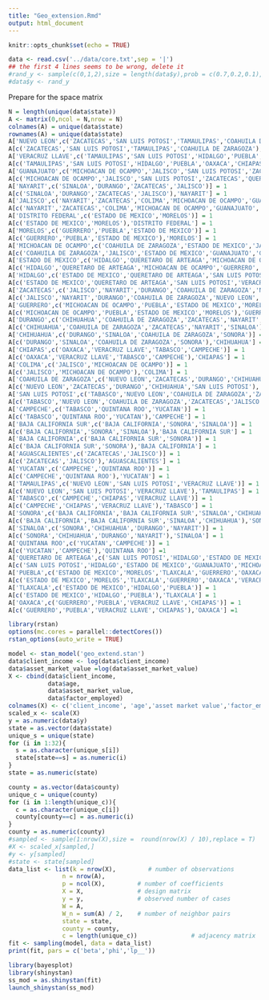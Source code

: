 ```yaml
---
title: "Geo_extension.Rmd"
output: html_document
---
```


```r
knitr::opts_chunk$set(echo = TRUE)
```

```r
data <- read.csv('../data/core.txt',sep = '|')
## the first 4 lines seems to be wrong, delete it
#rand_y <- sample(c(0,1,2),size = length(data$y),prob = c(0.7,0.2,0.1),replace = T)
#data$y <- rand_y
```


Prepare for the space matrix
```r
N = length(unique(data$state))
A <- matrix(0,ncol = N,nrow = N)
colnames(A) = unique(data$state)
rownames(A) = unique(data$state)
A['NUEVO LEON',c('ZACATECAS','SAN LUIS POTOSI','TAMAULIPAS','COAHUILA DE ZARAGOZA')] = 1
A[c('ZACATECAS','SAN LUIS POTOSI','TAMAULIPAS','COAHUILA DE ZARAGOZA'),'NUEVO LEON'] = 1
A['VERACRUZ LLAVE',c('TAMAULIPAS','SAN LUIS POTOSI','HIDALGO','PUEBLA','OAXACA','CHIAPAS','TABASCO')] = 1
A[c('TAMAULIPAS','SAN LUIS POTOSI','HIDALGO','PUEBLA','OAXACA','CHIAPAS','TABASCO'),'VERACRUZ LLAVE'] = 1
A['GUANAJUATO',c('MICHOACAN DE OCAMPO','JALISCO','SAN LUIS POTOSI','ZACATECAS','QUERETARO DE ARTEAGA')] = 1
A[c('MICHOACAN DE OCAMPO','JALISCO','SAN LUIS POTOSI','ZACATECAS','QUERETARO DE ARTEAGA'),'GUANAJUATO'] = 1
A['NAYARIT',c('SINALOA','DURANGO','ZACATECAS','JALISCO')] = 1
A[c('SINALOA','DURANGO','ZACATECAS','JALISCO'),'NAYARIT'] = 1
A['JALISCO',c('NAYARIT','ZACATECAS','COLIMA','MICHOACAN DE OCAMPO','GUANAJUATO','AGUASCALIENTES')] = 1
A[c('NAYARIT','ZACATECAS','COLIMA','MICHOACAN DE OCAMPO','GUANAJUATO','AGUASCALIENTES'),'JALISCO'] = 1
A['DISTRITO FEDERAL',c('ESTADO DE MEXICO','MORELOS')] = 1
A[c('ESTADO DE MEXICO','MORELOS'),'DISTRITO FEDERAL'] = 1
A['MORELOS',c('GUERRERO','PUEBLA','ESTADO DE MEXICO')] = 1
A[c('GUERRERO','PUEBLA','ESTADO DE MEXICO'),'MORELOS'] = 1
A['MICHOACAN DE OCAMPO',c('COAHUILA DE ZARAGOZA','ESTADO DE MEXICO','JALISCO','GUANAJUATO','GUERRERO','QUERETARO DE ARTEAGA')] = 1
A[c('COAHUILA DE ZARAGOZA','JALISCO','ESTADO DE MEXICO','GUANAJUATO','GUERRERO','QUERETARO DE ARTEAGA'),'MICHOACAN DE OCAMPO'] = 1
A['ESTADO DE MEXICO',c('HIDALGO','QUERETARO DE ARTEAGA','MICHOACAN DE OCAMPO','GUERRERO','PUEBLA','TLAXCALA','MORELOS')] = 1
A[c('HIDALGO','QUERETARO DE ARTEAGA','MICHOACAN DE OCAMPO','GUERRERO','PUEBLA','TLAXCALA','MORELOS'), 'ESTADO DE MEXICO'] = 1
A['HIDALGO',c('ESTADO DE MEXICO','QUERETARO DE ARTEAGA','SAN LUIS POTOSI','VERACRUZ LLAVE','PUEBLA','TLAXCALA')] = 1
A[c('ESTADO DE MEXICO','QUERETARO DE ARTEAGA','SAN LUIS POTOSI','VERACRUZ LLAVE','PUEBLA','TLAXCALA'),'HIDALGO'] = 1
A['ZACATECAS',c('JALISCO','NAYARIT','DURANGO','COAHUILA DE ZARAGOZA','NUEVO LEON','TAMAULIPAS','SAN LUIS POTOSI','AGUASCALIENTES')] = 1
A[c('JALISCO','NAYARIT','DURANGO','COAHUILA DE ZARAGOZA','NUEVO LEON','TAMAULIPAS','SAN LUIS POTOSI','AGUASCALIENTES'),'ZACATECAS'] = 1
A['GUERRERO',c('MICHOACAN DE OCAMPO','PUEBLA','ESTADO DE MEXICO','MORELOS')] = 1
A[c('MICHOACAN DE OCAMPO','PUEBLA','ESTADO DE MEXICO','MORELOS'),'GUERRERO'] = 1
A['DURANGO',c('CHIHUAHUA','COAHUILA DE ZARAGOZA','ZACATECAS','NAYARIT','SINALOA')] = 1
A[c('CHIHUAHUA','COAHUILA DE ZARAGOZA','ZACATECAS','NAYARIT','SINALOA'),'DURANGO'] = 1
A['CHIHUAHUA',c('DURANGO','SINALOA','COAHUILA DE ZARAGOZA','SONORA')] = 1
A[c('DURANGO','SINALOA','COAHUILA DE ZARAGOZA','SONORA'),'CHIHUAHUA'] = 1
A['CHIAPAS',c('OAXACA','VERACRUZ LLAVE','TABASCO','CAMPECHE')] = 1
A[c('OAXACA','VERACRUZ LLAVE','TABASCO','CAMPECHE'),'CHIAPAS'] = 1
A['COLIMA',c('JALISCO','MICHOACAN DE OCAMPO')] = 1
A[c('JALISCO','MICHOACAN DE OCAMPO'),'COLIMA'] = 1　
A['COAHUILA DE ZARAGOZA',c('NUEVO LEON','ZACATECAS','DURANGO','CHIHUAHUA','SAN LUIS POTOSI')] = 1
A[c('NUEVO LEON','ZACATECAS','DURANGO','CHIHUAHUA','SAN LUIS POTOSI'),'COAHUILA DE ZARAGOZA'] = 1
A['SAN LUIS POTOSI',c('TABASCO','NUEVO LEON','COAHUILA DE ZARAGOZA','ZACATECAS','JALISCO','GUANAJUATO','QUERETARO DE ARTEAGA','HIDALGO','VERACRUZ LLAVE')] = 1
A[c('TABASCO','NUEVO LEON','COAHUILA DE ZARAGOZA','ZACATECAS','JALISCO','GUANAJUATO','QUERETARO DE ARTEAGA','HIDALGO','VERACRUZ LLAVE'),'SAN LUIS POTOSI'] = 1
A['CAMPECHE',c('TABASCO','QUINTANA ROO','YUCATAN')] = 1
A[c('TABASCO','QUINTANA ROO','YUCATAN'),'CAMPECHE'] = 1
A['BAJA CALIFORNIA SUR',c('BAJA CALIFORNIA','SONORA','SINALOA')] = 1
A[c('BAJA CALIFORNIA','SONORA','SINALOA'),'BAJA CALIFORNIA SUR'] = 1
A['BAJA CALIFORNIA',c('BAJA CALIFORNIA SUR','SONORA')] = 1
A[c('BAJA CALIFORNIA SUR','SONORA'),'BAJA CALIFORNIA'] = 1
A['AGUASCALIENTES',c('ZACATECAS','JALISCO')] = 1
A[c('ZACATECAS','JALISCO'),'AGUASCALIENTES'] = 1
A['YUCATAN',c('CAMPECHE','QUINTANA ROO')] = 1
A[c('CAMPECHE','QUINTANA ROO'),'YUCATAN'] = 1
A['TAMAULIPAS',c('NUEVO LEON','SAN LUIS POTOSI','VERACRUZ LLAVE')] = 1
A[c('NUEVO LEON','SAN LUIS POTOSI','VERACRUZ LLAVE'),'TAMAULIPAS'] = 1
A['TABASCO',c('CAMPECHE','CHIAPAS','VERACRUZ LLAVE')] = 1
A[c('CAMPECHE','CHIAPAS','VERACRUZ LLAVE'),'TABASCO'] = 1
A['SONORA',c('BAJA CALIFORNIA','BAJA CALIFORNIA SUR','SINALOA','CHIHUAHUA')] = 1
A[c('BAJA CALIFORNIA','BAJA CALIFORNIA SUR','SINALOA','CHIHUAHUA'),'SONORA'] = 1
A['SINALOA',c('SONORA','CHIHUAHUA','DURANGO','NAYARIT')] = 1
A[c('SONORA','CHIHUAHUA','DURANGO','NAYARIT'),'SINALOA'] = 1
A['QUINTANA ROO',c('YUCATAN','CAMPECHE')] = 1
A[c('YUCATAN','CAMPECHE'),'QUINTANA ROO'] =1
A['QUERETARO DE ARTEAGA',c('SAN LUIS POTOSI','HIDALGO','ESTADO DE MEXICO','GUANAJUATO','MICHOACAN DE OCAMPO')] = 1
A[c('SAN LUIS POTOSI','HIDALGO','ESTADO DE MEXICO','GUANAJUATO','MICHOACAN DE OCAMPO'),'QUERETARO DE ARTEAGA'] = 1
A['PUEBLA',c('ESTADO DE MEXICO','MORELOS','TLAXCALA','GUERRERO','OAXACA','VERACRUZ LLAVE','HIDALGO')] = 1
A[c('ESTADO DE MEXICO','MORELOS','TLAXCALA','GUERRERO','OAXACA','VERACRUZ LLAVE','HIDALGO'),'PUEBLA'] = 1
A['TLAXCALA',c('ESTADO DE MEXICO','HIDALGO','PUEBLA')] = 1
A[c('ESTADO DE MEXICO','HIDALGO','PUEBLA'),'TLAXCALA'] = 1
A['OAXACA',c('GUERRERO','PUEBLA','VERACRUZ LLAVE','CHIAPAS')] = 1
A[c('GUERRERO','PUEBLA','VERACRUZ LLAVE','CHIAPAS'),'OAXACA'] =1
```

```r
library(rstan)
options(mc.cores = parallel::detectCores())
rstan_options(auto_write = TRUE)
```

```r
model <- stan_model('geo_extend.stan')
data$client_income <- log(data$client_income)
data$asset_market_value =log(data$asset_market_value)
X <- cbind(data$client_income,
           data$age,
           data$asset_market_value,
           data$factor_employed)
colnames(X) <- c('client_income', 'age','asset market value','factor_employed employed')
scaled_x <- scale(X)
y = as.numeric(data$y)
state = as.vector(data$state)
unique_s = unique(state)
for (i in 1:32){
  s = as.character(unique_s[i])
  state[state==s] = as.numeric(i)
}
state = as.numeric(state)

county = as.vector(data$county)
unique_c = unique(county)
for (i in 1:length(unique_c)){
  c = as.character(unique_c[i])
  county[county==c] = as.numeric(i)
}
county = as.numeric(county)
#sampled <- sample(1:nrow(X),size =  round(nrow(X) / 10),replace = T)
#X <- scaled_x[sampled,]
#y <- y[sampled]
#state <- state[sampled]
data_list <- list(k = nrow(X),         # number of observations
               n = nrow(A),
               p = ncol(X),         # number of coefficients
               X = X,               # design matrix
               y = y,               # observed number of cases
               W = A,
               W_n = sum(A) / 2,    # number of neighbor pairs
               state = state,
               county = county,
               c = length(unique_c))               # adjacency matrix
fit <- sampling(model, data = data_list)
print(fit, pars = c('beta','phi','lp__'))
```

```r
library(bayesplot)
library(shinystan)
ss_mod = as.shinystan(fit)
launch_shinystan(ss_mod)

```



